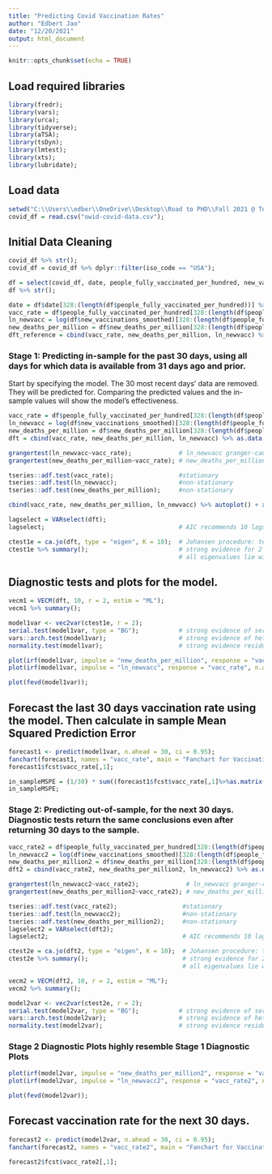 ---
title: "Predicting Covid Vaccination Rates"
author: "Edbert Jao"
date: "12/20/2021"
output: html_document
---

```{r setup, include=FALSE}
knitr::opts_chunk$set(echo = TRUE)
```

## Load required libraries

```{r}
library(fredr);
library(vars);
library(urca);
library(tidyverse);
library(aTSA);
library(tsDyn);
library(lmtest);
library(xts);
library(lubridate);
```

## Load data

```{r}
setwd("C:\\Users\\edber\\OneDrive\\Desktop\\Road to PHD\\Fall 2021 @ Tufts\\Applications of Econometrics\\Final Project\\Predicting");
covid_df = read.csv("owid-covid-data.csv");
```

## Initial Data Cleaning
```{r}
covid_df %>% str();
covid_df = covid_df %>% dplyr::filter(iso_code == "USA");

df = select(covid_df, date, people_fully_vaccinated_per_hundred, new_vaccinations_smoothed, new_deaths_per_million);
df %>% str();

date = df$date[328:(length(df$people_fully_vaccinated_per_hundred))] %>% ts();
vacc_rate = df$people_fully_vaccinated_per_hundred[328:(length(df$people_fully_vaccinated_per_hundred))] %>% ts();
ln_newvacc = log(df$new_vaccinations_smoothed)[328:(length(df$people_fully_vaccinated_per_hundred))] %>% ts();
new_deaths_per_million = df$new_deaths_per_million[328:(length(df$people_fully_vaccinated_per_hundred))] %>% ts();
dft_reference = cbind(vacc_rate, new_deaths_per_million, ln_newvacc) %>% as.data.frame(); # creating a dataframe to reference for in-sample predictions
```


### Stage 1: Predicting in-sample for the past 30 days, using all days for which data is available from 31 days ago and prior.
Start by specifying the model. The 30 most recent days' data are removed. They will be predicted for. Comparing the predicted values and the in-sample values will show the model's effectiveness.
```{r}
vacc_rate = df$people_fully_vaccinated_per_hundred[328:(length(df$people_fully_vaccinated_per_hundred)-30)] %>% ts();
ln_newvacc = log(df$new_vaccinations_smoothed)[328:(length(df$people_fully_vaccinated_per_hundred)-30)] %>% ts();
new_deaths_per_million = df$new_deaths_per_million[328:(length(df$people_fully_vaccinated_per_hundred)-30)] %>% ts();
dft = cbind(vacc_rate, new_deaths_per_million, ln_newvacc) %>% as.data.frame();

grangertest(ln_newvacc~vacc_rate);             # ln_newvacc granger-causes vacc_rate
grangertest(new_deaths_per_million~vacc_rate); # new_deaths_per_million granger-causes vacc_rate

tseries::adf.test(vacc_rate);                  #stationary
tseries::adf.test(ln_newvacc);                 #non-stationary
tseries::adf.test(new_deaths_per_million);     #non-stationary

cbind(vacc_rate, new_deaths_per_million, ln_newvacc) %>% autoplot() + xlab("Days since 2020-12-14");

lagselect = VARselect(dft);
lagselect;                                     # AIC recommends 10 lags

ctest1e = ca.jo(dft, type = "eigen", K = 10);  # Johansen procedure: testing for and estimating cointegrating systems
ctest1e %>% summary();                         # strong evidence for 2 cointegrating relationship: VECM is viable
                                               # all eigenvalues lie within the unit circle
```

## Diagnostic tests and plots for the model.
```{r}
vecm1 = VECM(dft, 10, r = 2, estim = "ML");
vecm1 %>% summary();

model1var <- vec2var(ctest1e, r = 2);
serial.test(model1var, type = "BG");           # strong evidence of serial correlation 
vars::arch.test(model1var);                    # strong evidence of heteroskedastic residuals
normality.test(model1var);                     # strong evidence residuals are not normally distributed

plot(irf(model1var, impulse = "new_deaths_per_million", response = "vacc_rate", n.ahead = 30, boot = TRUE));
plot(irf(model1var, impulse = "ln_newvacc", response = "vacc_rate", n.ahead = 30, boot = TRUE));

plot(fevd(model1var));
```

## Forecast the last 30 days vaccination rate using the model. Then calculate in sample Mean Squared Prediction Error
```{r}
forecast1 <- predict(model1var, n.ahead = 30, ci = 0.95);
fanchart(forecast1, names = "vacc_rate", main = "Fanchart for Vaccination Rate", xlab = "Days since 2020-12-14", ylab = "vacc_rate");  
forecast1$fcst$vacc_rate[,1];

in_sampleMSPE = (1/30) * sum((forecast1$fcst$vacc_rate[,1]%>%as.matrix()) - (dft_reference$vacc_rate[343:372]%>%as.matrix()))^2;
in_sampleMSPE;
```

### Stage 2: Predicting out-of-sample, for the next 30 days. Diagnostic tests return the same conclusions even after returning 30 days to the sample.

```{r}
vacc_rate2 = df$people_fully_vaccinated_per_hundred[328:(length(df$people_fully_vaccinated_per_hundred))] %>% ts();
ln_newvacc2 = log(df$new_vaccinations_smoothed)[328:(length(df$people_fully_vaccinated_per_hundred))] %>% ts();
new_deaths_per_million2 = df$new_deaths_per_million[328:(length(df$people_fully_vaccinated_per_hundred))] %>% ts();
dft2 = cbind(vacc_rate2, new_deaths_per_million2, ln_newvacc2) %>% as.data.frame();

grangertest(ln_newvacc2~vacc_rate2);             # ln_newvacc granger-causes vacc_rate
grangertest(new_deaths_per_million2~vacc_rate2); # new_deaths_per_million granger-causes vacc_rate

tseries::adf.test(vacc_rate2);                  #stationary
tseries::adf.test(ln_newvacc2);                 #non-stationary
tseries::adf.test(new_deaths_per_million2);     #non-stationary
lagselect2 = VARselect(dft2);
lagselect2;                                     # AIC recommends 10 lags

ctest2e = ca.jo(dft2, type = "eigen", K = 10);  # Johansen procedure: testing for and estimating cointegrating systems
ctest2e %>% summary();                          # strong evidence for 2 cointegrating relationship: VECM is viable
                                                # all eigenvalues lie within the unit circle

vecm2 = VECM(dft2, 10, r = 2, estim = "ML");
vecm2 %>% summary();

model2var <- vec2var(ctest2e, r = 2);
serial.test(model2var, type = "BG");           # strong evidence of serial correlation 
vars::arch.test(model2var);                    # strong evidence of heteroskedastic residuals
normality.test(model2var);                     # strong evidence residuals are not normally distributed

```
### Stage 2 Diagnostic Plots highly resemble Stage 1 Diagnostic Plots
```{r}
plot(irf(model2var, impulse = "new_deaths_per_million2", response = "vacc_rate2", n.ahead = 30, boot = TRUE));
plot(irf(model2var, impulse = "ln_newvacc2", response = "vacc_rate2", n.ahead = 30, boot = TRUE));

plot(fevd(model2var));
```

## Forecast vaccination rate for the next 30 days.
```{r}
forecast2 <- predict(model2var, n.ahead = 30, ci = 0.95);
fanchart(forecast2, names = "vacc_rate2", main = "Fanchart for Vaccination Rate", xlab = "Days since 2020-12-14", ylab = "vacc_rate");

forecast2$fcst$vacc_rate2[,1];
```

